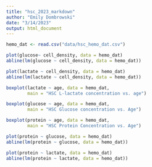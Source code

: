 ```yaml
---
title: "hsc_2023_markdown"
author: "Emily Dombrowski"
date: "3/14/2023"
output: html_document
---
```


```r

hemo_dat <- read.csv("data/hsc_hemo_dat.csv")

```

```r

plot(glucose~ cell_density, data = hemo_dat)
abline(lm(glucose ~ cell_density, data = hemo_dat))

plot(lactate ~ cell_density, data = hemo_dat)
abline(lm(lactate ~ cell_density, data = hemo_dat))

```

```r

boxplot(lactate ~ age, data = hemo_dat,
        main = "HSC L-lactate concentration vs. age")

```

```r
boxplot(glucose ~ age, data = hemo_dat,
        main = "HSC Glucose concentration vs. Age")

```

```r
boxplot(protein ~ age, data = hemo_dat, 
        main = "HSC Protein Concentration vs. Age")
```

```r
plot(protein ~ glucose, data = hemo_dat)
abline(lm(protein ~ glucose, data = hemo_dat))

plot(protein ~ lactate, data = hemo_dat)
abline(lm(protein ~ lactate, data = hemo_dat))

```

```r

```